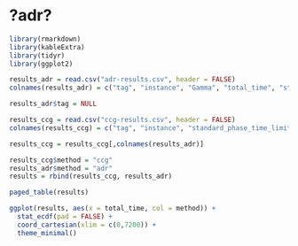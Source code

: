 # ?adr?




```r
library(rmarkdown)
library(kableExtra)
library(tidyr)
library(ggplot2)
```

```r
results_adr = read.csv("adr-results.csv", header = FALSE)
colnames(results_adr) = c("tag", "instance", "Gamma", "total_time", "status", "reason", "best_bound", "best_obj")

results_adr$tag = NULL
```

```r
results_ccg = read.csv("ccg-results.csv", header = FALSE)
colnames(results_ccg) = c("tag", "instance", "standard_phase_time_limit", "master_solver", "status", "reason", "has_large_scaled", "n_iterations", "total_time", "master_time", "adversarial_time", "best_bound", "best_obj", "relative_gap", "absolute_gap", "adversarial_unexpected_status",  "with_heuristic", "with_non_optimal_pricing", "n_jobs", "Gamma", "blank")

results_ccg = results_ccg[,colnames(results_adr)]
```

```r
results_ccg$method = "ccg"
results_adr$method = "adr"
results = rbind(results_ccg, results_adr)
```

```r
paged_table(results)
```

```r
ggplot(results, aes(x = total_time, col = method)) +
  stat_ecdf(pad = FALSE) +
  coord_cartesian(xlim = c(0,7200)) +
  theme_minimal()
```

```r

```
